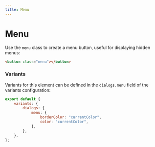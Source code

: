 ```yaml
---
title: Menu
---
```


# Menu

Use the `menu` class to create a menu button, useful for displaying hidden menus:

```html align=center live=true
<button class="menu"></button>
```


### Variants

Variants for this element can be defined in the `dialogs.menu` field of the variants configuration:

```js
export default {
    variants: {
        dialogs: {
            menu: {
                borderColor: "currentColor",
                color: "currentColor",
            },
        },
    },
};
```
